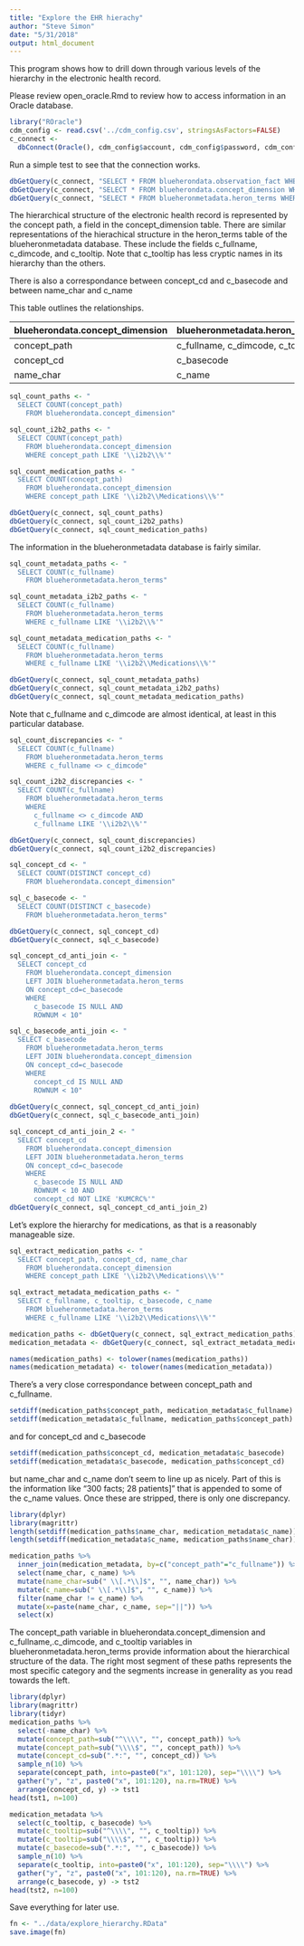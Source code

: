 ```yaml
---
title: "Explore the EHR hierachy"
author: "Steve Simon"
date: "5/31/2018"
output: html_document
---
```


This program shows how to drill down through various levels of the hierarchy in the electronic health record.

Please review open_oracle.Rmd to review how to access information in an Oracle database.


```r
library("ROracle")
cdm_config <- read.csv('../cdm_config.csv', stringsAsFactors=FALSE)
c_connect <-
  dbConnect(Oracle(), cdm_config$account, cdm_config$password, cdm_config$access)
```

Run a simple test to see that the connection works. 

```r
dbGetQuery(c_connect, "SELECT * FROM blueherondata.observation_fact WHERE rownum < 5")
dbGetQuery(c_connect, "SELECT * FROM blueherondata.concept_dimension WHERE rownum < 5")
dbGetQuery(c_connect, "SELECT * FROM blueheronmetadata.heron_terms WHERE rownum < 5")
```

The hierarchical structure of the electronic health record is represented by the concept path, a field in the concept_dimension table. There are similar representations of the hierachical structure in the heron_terms table of the blueheronmetadata database. These include the fields c_fullname, c_dimcode, and c_tooltip. Note that c_tooltip has less cryptic names in its hierarchy than the others.

There is also a correspondance between concept_cd and c_basecode and between name_char and c_name

This table outlines the relationships.

blueherondata.concept_dimension  | blueheronmetadata.heron_terms
-------------------------------- | --------------------------------
concept_path                     | c_fullname, c_dimcode, c_tooltip
concept_cd                       | c_basecode
name_char                        | c_name



```r
sql_count_paths <- "
  SELECT COUNT(concept_path) 
    FROM blueherondata.concept_dimension"

sql_count_i2b2_paths <- "
  SELECT COUNT(concept_path) 
    FROM blueherondata.concept_dimension 
    WHERE concept_path LIKE '\\i2b2\\%'"

sql_count_medication_paths <- "
  SELECT COUNT(concept_path) 
    FROM blueherondata.concept_dimension 
    WHERE concept_path LIKE '\\i2b2\\Medications\\%'"

dbGetQuery(c_connect, sql_count_paths)
dbGetQuery(c_connect, sql_count_i2b2_paths)
dbGetQuery(c_connect, sql_count_medication_paths)
```

The information in the blueheronmetadata database is fairly similar.

```r
sql_count_metadata_paths <- "
  SELECT COUNT(c_fullname) 
    FROM blueheronmetadata.heron_terms"

sql_count_metadata_i2b2_paths <- "
  SELECT COUNT(c_fullname) 
    FROM blueheronmetadata.heron_terms
    WHERE c_fullname LIKE '\\i2b2\\%'"

sql_count_metadata_medication_paths <- "
  SELECT COUNT(c_fullname) 
    FROM blueheronmetadata.heron_terms
    WHERE c_fullname LIKE '\\i2b2\\Medications\\%'"

dbGetQuery(c_connect, sql_count_metadata_paths)
dbGetQuery(c_connect, sql_count_metadata_i2b2_paths)
dbGetQuery(c_connect, sql_count_metadata_medication_paths)
```

Note that c_fullname and c_dimcode are almost identical, at least in this particular database.

```r
sql_count_discrepancies <- "
  SELECT COUNT(c_fullname) 
    FROM blueheronmetadata.heron_terms
    WHERE c_fullname <> c_dimcode"

sql_count_i2b2_discrepancies <- "
  SELECT COUNT(c_fullname) 
    FROM blueheronmetadata.heron_terms
    WHERE
      c_fullname <> c_dimcode AND
      c_fullname LIKE '\\i2b2\\%'"

dbGetQuery(c_connect, sql_count_discrepancies)
dbGetQuery(c_connect, sql_count_i2b2_discrepancies)
```

```r
sql_concept_cd <- "
  SELECT COUNT(DISTINCT concept_cd)
    FROM blueherondata.concept_dimension"

sql_c_basecode <- "
  SELECT COUNT(DISTINCT c_basecode)
    FROM blueheronmetadata.heron_terms"

dbGetQuery(c_connect, sql_concept_cd)
dbGetQuery(c_connect, sql_c_basecode)

sql_concept_cd_anti_join <- "
  SELECT concept_cd
    FROM blueherondata.concept_dimension
    LEFT JOIN blueheronmetadata.heron_terms
    ON concept_cd=c_basecode
    WHERE
      c_basecode IS NULL AND
      ROWNUM < 10"

sql_c_basecode_anti_join <- "
  SELECT c_basecode
    FROM blueheronmetadata.heron_terms
    LEFT JOIN blueherondata.concept_dimension
    ON concept_cd=c_basecode
    WHERE
      concept_cd IS NULL AND
      ROWNUM < 10"
  
dbGetQuery(c_connect, sql_concept_cd_anti_join)
dbGetQuery(c_connect, sql_c_basecode_anti_join)

sql_concept_cd_anti_join_2 <- "
  SELECT concept_cd
    FROM blueherondata.concept_dimension
    LEFT JOIN blueheronmetadata.heron_terms
    ON concept_cd=c_basecode
    WHERE
      c_basecode IS NULL AND
      ROWNUM < 10 AND
      concept_cd NOT LIKE 'KUMCRC%'"
dbGetQuery(c_connect, sql_concept_cd_anti_join_2)
```

Let's explore the hierarchy for medications, as that is a reasonably manageable size.

```r
sql_extract_medication_paths <- "
  SELECT concept_path, concept_cd, name_char 
    FROM blueherondata.concept_dimension
    WHERE concept_path LIKE '\\i2b2\\Medications\\%'"

sql_extract_metadata_medication_paths <- "
  SELECT c_fullname, c_tooltip, c_basecode, c_name 
    FROM blueheronmetadata.heron_terms
    WHERE c_fullname LIKE '\\i2b2\\Medications\\%'"

medication_paths <- dbGetQuery(c_connect, sql_extract_medication_paths)
medication_metadata <- dbGetQuery(c_connect, sql_extract_metadata_medication_paths)

names(medication_paths) <- tolower(names(medication_paths))
names(medication_metadata) <- tolower(names(medication_metadata))
```

There's a very close correspondance between concept_path and c_fullname.

```r
setdiff(medication_paths$concept_path, medication_metadata$c_fullname)
setdiff(medication_metadata$c_fullname, medication_paths$concept_path)
```

and for concept_cd and c_basecode

```r
setdiff(medication_paths$concept_cd, medication_metadata$c_basecode)
setdiff(medication_metadata$c_basecode, medication_paths$concept_cd)
```

but name_char and c_name don't seem to line up as nicely. Part of this is the information like "300 facts; 28 patients]" that is appended to some of the c_name values. Once these are stripped, there is only one discrepancy.

```r
library(dplyr)
library(magrittr)
length(setdiff(medication_paths$name_char, medication_metadata$c_name))
length(setdiff(medication_metadata$c_name, medication_paths$name_char))

medication_paths %>%
  inner_join(medication_metadata, by=c("concept_path"="c_fullname")) %>%
  select(name_char, c_name) %>%
  mutate(name_char=sub(" \\[.*\\]$", "", name_char)) %>%
  mutate(c_name=sub(" \\[.*\\]$", "", c_name)) %>%
  filter(name_char != c_name) %>%
  mutate(x=paste(name_char, c_name, sep="||")) %>%
  select(x)
```

The concept_path variable in blueherondata.concept_dimension and c_fullname,.c_dimcode, and c_tooltip variables in blueheronmetadata.heron_terms provide information about the hierarchical structure of the data. The right most segment of these paths represents the most specific category and the segments increase in generality as you read towards the left.

```r
library(dplyr)
library(magrittr)
library(tidyr)
medication_paths %>%
  select(-name_char) %>%
  mutate(concept_path=sub("^\\\\", "", concept_path)) %>%
  mutate(concept_path=sub("\\\\$", "", concept_path)) %>%
  mutate(concept_cd=sub(".*:", "", concept_cd)) %>%
  sample_n(10) %>%
  separate(concept_path, into=paste0("x", 101:120), sep="\\\\") %>%
  gather("y", "z", paste0("x", 101:120), na.rm=TRUE) %>%
  arrange(concept_cd, y) -> tst1
head(tst1, n=100)
```

```r
medication_metadata %>%
  select(c_tooltip, c_basecode) %>%
  mutate(c_tooltip=sub("^\\\\", "", c_tooltip)) %>%
  mutate(c_tooltip=sub("\\\\$", "", c_tooltip)) %>%
  mutate(c_basecode=sub(".*:", "", c_basecode)) %>%
  sample_n(10) %>%
  separate(c_tooltip, into=paste0("x", 101:120), sep="\\\\") %>%
  gather("y", "z", paste0("x", 101:120), na.rm=TRUE) %>%
  arrange(c_basecode, y) -> tst2
head(tst2, n=100)
```

Save everything for later use.

```r
fn <- "../data/explore_hierarchy.RData"
save.image(fn)
```